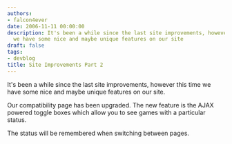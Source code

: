 ```yaml
---
authors:
- falcon4ever
date: 2006-11-11 00:00:00
description: It's been a while since the last site improvements, however this time
  we have some nice and maybe unique features on our site
draft: false
tags:
- devblog
title: Site Improvements Part 2
---
```


It's been a while since the last site improvements, however this time we
have some nice and maybe unique features on our site.

<!-- truncate -->

Our compatibility page has been upgraded. The new feature is the AJAX
powered toggle boxes which allow you to see games with a particular
status.

The status will be remembered when switching between pages.